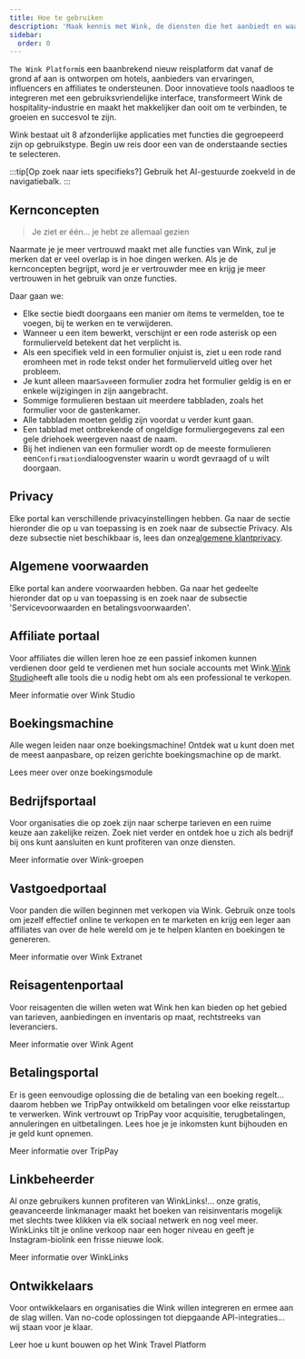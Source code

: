 ```yaml
---
title: Hoe te gebruiken
description: 'Maak kennis met Wink, de diensten die het aanbiedt en waar u nu naartoe moet.'
sidebar:
  order: 0
---
```


`The Wink Platform`is een baanbrekend nieuw reisplatform dat vanaf de grond af aan is ontworpen om hotels, aanbieders van ervaringen, influencers en affiliates te ondersteunen. Door innovatieve tools naadloos te integreren met een gebruiksvriendelijke interface, transformeert Wink de hospitality-industrie en maakt het makkelijker dan ooit om te verbinden, te groeien en succesvol te zijn.

Wink bestaat uit 8 afzonderlijke applicaties met functies die gegroepeerd zijn op gebruikstype.
Begin uw reis door een van de onderstaande secties te selecteren.

:::tip\[Op zoek naar iets specifieks?]
Gebruik het AI-gestuurde zoekveld in de navigatiebalk.
:::

## Kernconcepten

> Je ziet er één... je hebt ze allemaal gezien

Naarmate je je meer vertrouwd maakt met alle functies van Wink, zul je merken dat er veel overlap is in hoe dingen werken.
Als je de kernconcepten begrijpt, word je er vertrouwder mee en krijg je meer vertrouwen in het gebruik van onze functies.

Daar gaan we:

* Elke sectie biedt doorgaans een manier om items te vermelden, toe te voegen, bij te werken en te verwijderen.
* Wanneer u een item bewerkt, verschijnt er een rode asterisk<Badge text="*" variant="danger" size="large" />
  op een formulierveld betekent dat het verplicht is.
* Als een specifiek veld in een formulier onjuist is, ziet u een rode rand eromheen met in rode tekst onder het formulierveld uitleg over het probleem.
* Je kunt alleen maar`Save`een formulier zodra het formulier geldig is en er enkele wijzigingen in zijn aangebracht.
* Sommige formulieren bestaan uit meerdere tabbladen, zoals het formulier voor de gastenkamer.
* Alle tabbladen moeten geldig zijn voordat u verder kunt gaan.
* Een tabblad met ontbrekende of ongeldige formuliergegevens zal een gele driehoek weergeven<Badge text="⚠️" variant="caution" size="large" />
  naast de naam.
* Bij het indienen van een formulier wordt op de meeste formulieren een`Confirmation`dialoogvenster waarin u wordt gevraagd of u wilt doorgaan.

## Privacy

Elke portal kan verschillende privacyinstellingen hebben. Ga naar de sectie hieronder die op u van toepassing is en zoek naar de subsectie Privacy. Als deze subsectie niet beschikbaar is, lees dan onze[algemene klantprivacy](/booking-engine/privacy).

## Algemene voorwaarden

Elke portal kan andere voorwaarden hebben. Ga naar het gedeelte hieronder dat op u van toepassing is en zoek naar de subsectie 'Servicevoorwaarden en betalingsvoorwaarden'.

## Affiliate portaal

Voor affiliates die willen leren hoe ze een passief inkomen kunnen verdienen door geld te verdienen met hun sociale accounts met Wink.[Wink Studio](https://studio.wink.travel)heeft alle tools die u nodig hebt om als een professional te verkopen.

<LinkButton href="/studio/what-is-studio">
  Meer informatie over Wink Studio
</LinkButton>


## Boekingsmachine

Alle wegen leiden naar onze boekingsmachine! Ontdek wat u kunt doen met de meest aanpasbare, op reizen gerichte boekingsmachine op de markt.

<LinkButton href="/booking-engine/in-a-nutshell">
  Lees meer over onze boekingsmodule
</LinkButton>


## Bedrijfsportaal

Voor organisaties die op zoek zijn naar scherpe tarieven en een ruime keuze aan zakelijke reizen. Zoek niet verder en ontdek hoe u zich als bedrijf bij ons kunt aansluiten en kunt profiteren van onze diensten.

<LinkButton href="/corporate/what-is-group">
  Meer informatie over Wink-groepen
</LinkButton>


## Vastgoedportaal

Voor panden die willen beginnen met verkopen via Wink. Gebruik onze tools om jezelf effectief online te verkopen en te marketen en krijg een leger aan affiliates van over de hele wereld om je te helpen klanten en boekingen te genereren.

<LinkButton href="/extranet/what-is-extranet">
  Meer informatie over Wink Extranet
</LinkButton>


## Reisagentenportaal

Voor reisagenten die willen weten wat Wink hen kan bieden op het gebied van tarieven, aanbiedingen en inventaris op maat, rechtstreeks van leveranciers.

<LinkButton href="/travel-agent/what-is-agent">
  Meer informatie over Wink Agent
</LinkButton>


## Betalingsportal

Er is geen eenvoudige oplossing die de betaling van een boeking regelt... daarom hebben we TripPay ontwikkeld om betalingen voor elke reisstartup te verwerken. Wink vertrouwt op TripPay voor acquisitie, terugbetalingen, annuleringen en uitbetalingen.
Lees hoe je je inkomsten kunt bijhouden en je geld kunt opnemen.

<LinkButton href="/payment/what-is-trip-pay">
  Meer informatie over TripPay
</LinkButton>


## Linkbeheerder

Al onze gebruikers kunnen profiteren van WinkLinks!... onze gratis, geavanceerde linkmanager maakt het boeken van reisinventaris mogelijk met slechts twee klikken via elk sociaal netwerk en nog veel meer.
WinkLinks tilt je online verkoop naar een hoger niveau en geeft je Instagram-biolink een frisse nieuwe look.

<LinkButton href="/link-manager/wink-links">
  Meer informatie over WinkLinks
</LinkButton>


## Ontwikkelaars

Voor ontwikkelaars en organisaties die Wink willen integreren en ermee aan de slag willen. Van no-code oplossingen tot diepgaande API-integraties... wij staan voor je klaar.

<LinkButton href="/developers/build-on-wink">
  Leer hoe u kunt bouwen op het Wink Travel Platform
</LinkButton>

